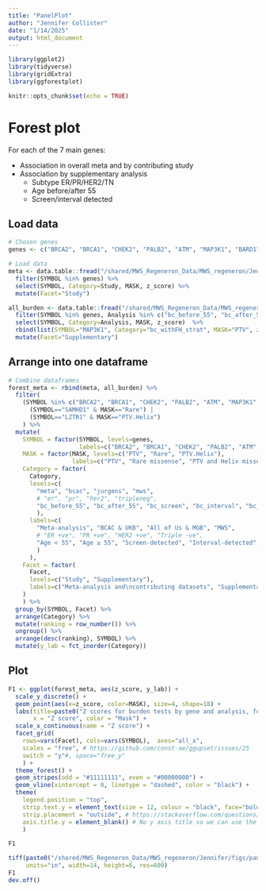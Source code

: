 ```yaml
---
title: "PanelPlot"
author: "Jennifer Collister"
date: "1/14/2025"
output: html_document
---
```


```r

library(ggplot2)
library(tidyverse)
library(gridExtra)
library(ggforestplot)

knitr::opts_chunk$set(echo = TRUE)

```

# Forest plot

For each of the 7 main genes:

* Association in overall meta and by contributing study
* Association by supplementary analysis
  * Subtype ER/PR/HER2/TN
  * Age before/after 55
  * Screen/interval detected

## Load data
  
```r

# Chosen genes
genes <- c("BRCA2", "BRCA1", "CHEK2", "PALB2", "ATM", "MAP3K1", "BARD1", "ATRIP", "SAMHD1", "LZTR1")

# Load data
meta <- data.table::fread("/shared/MWS_Regeneron_Data/MWS_regeneron/Jennifer/meta/data/meta.csv") %>%
  filter(SYMBOL %in% genes) %>%
  select(SYMBOL, Category=Study, MASK, z_score) %>%
  mutate(Facet="Study")

all_burden <- data.table::fread("/shared/MWS_Regeneron_Data/MWS_regeneron/Jennifer/meta/data/supplementary.csv") %>%
  filter(SYMBOL %in% genes, Analysis %in% c("bc_before_55", "bc_after_55", "bc_interval", "bc_screen", "bc_noFH_strat", "bc_withFH_strat")) %>%
  select(SYMBOL, Category=Analysis, MASK, z_score)  %>%
  rbind(list(SYMBOL="MAP3K1", Category="bc_withFH_strat", MASK="PTV", z_score=NA)) %>%
  mutate(Facet="Supplementary")

```

## Arrange into one dataframe

```r

# Combine dataframes
forest_meta <- rbind(meta, all_burden) %>%
  filter(
    (SYMBOL %in% c("BRCA2", "BRCA1", "CHEK2", "PALB2", "ATM", "MAP3K1", "BARD1", "ATRIP") & MASK=="PTV") |
      (SYMBOL=="SAMHD1" & MASK=="Rare") | 
      (SYMBOL=="LZTR1" & MASK=="PTV.Helix")
    ) %>%
  mutate(
    SYMBOL = factor(SYMBOL, levels=genes,
                    labels=c("BRCA2", "BRCA1", "CHEK2", "PALB2", "ATM", "MAP3K1", "BARD1", "ATRIP", "SAMHD1", "LZTR1")),
    MASK = factor(MASK, levels=c("PTV", "Rare", "PTV.Helix"),
                  labels=c("PTV", "Rare missense", "PTV and Helix missense")),
    Category = factor(
      Category, 
      levels=c(
        "meta", "bcac", "jurgens", "mws",
        # "er", "pr", "her2", "tripleneg",
        "bc_before_55", "bc_after_55", "bc_screen", "bc_interval", "bc_noFH_strat", "bc_withFH_strat"
        ), 
      labels=c(
        "Meta-analysis", "BCAC & UKB", "All of Us & MGB", "MWS",
        # "ER +ve", "PR +ve", "HER2 +ve", "Triple -ve",
        "Age < 55", "Age ≥ 55", "Screen-detected", "Interval-detected", "No family history", "Family history"
        )
      ),
    Facet = factor(
      Facet,
      levels=c("Study", "Supplementary"),
      labels=c("Meta-analysis and\ncontributing datasets", "Supplementary analyses\n(MWS only)")
    )
    ) %>%
  group_by(SYMBOL, Facet) %>%
  arrange(Category) %>%
  mutate(ranking = row_number()) %>%
  ungroup() %>%
  arrange(desc(ranking), SYMBOL) %>%
  mutate(y_lab = fct_inorder(Category))

```

## Plot

```r

F1 <- ggplot(forest_meta, aes(z_score, y_lab)) + 
  scale_y_discrete() +
  geom_point(aes(x=z_score, color=MASK), size=4, shape=18) +
  labs(title=paste0("Z scores for burden tests by gene and analysis, for genes significant in the meta-analysis"),
       x = "Z score", color = "Mask") +
  scale_x_continuous(name = "Z score") +
  facet_grid(
    rows=vars(Facet), cols=vars(SYMBOL),  axes="all_x", 
    scales = "free", # https://github.com/const-ae/ggupset/issues/25
    switch = "y"#, space="free_y"
    ) + 
  theme_forest() +
  geom_stripes(odd = "#11111111", even = "#00000000") +
  geom_vline(xintercept = 0, linetype = "dashed", color = "black") +
  theme(
    legend.position = "top", 
    strip.text.y = element_text(size = 12, colour = "black", face="bold", angle = 0, hjust=0.5), # https://stackoverflow.com/a/2751201
    strip.placement = "outside", # https://stackoverflow.com/questions/62017414/ggplot-moving-facet-wrap-y-labels-to-left-and-making-text-horizontal
    axis.title.y = element_blank() # No y axis title so we can use the facet labels instead
    ) 

F1

tiff(paste0("/shared/MWS_Regeneron_Data/MWS_regeneron/Jennifer/figs/panelForest/all_genes.tiff"),
     units="in", width=14, height=6, res=600)
F1
dev.off()

```



